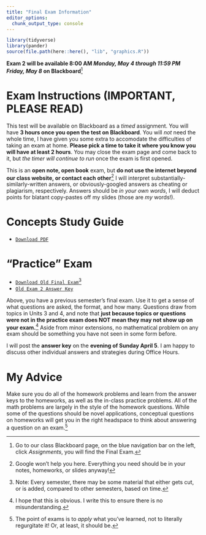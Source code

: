 ```yaml
---
title: "Final Exam Information"
editor_options: 
  chunk_output_type: console
---
```


```r
library(tidyverse)
library(pander)
source(file.path(here::here(), "lib", "graphics.R"))
```

**Exam 2 will be available 8:00 AM _Monday, May 4 through 11:59 PM Friday, May 8_ on Blackboard**^[Go to our class Blackboard page, on the blue navigation bar on the left, click *Assignments*, you will find the Final Exam.]

# Exam Instructions (IMPORTANT, PLEASE READ)

This test will be available on Blackboard as a *timed* assignment. You will have **3 hours once you open the test on Blackboard**. You will *not* need the whole time, I have given you some extra to accomodate the difficulties of taking an exam at home. **Please pick a time to take it where you know you will have at least 2 hours**. You may close the exam page and come back to it, but *the timer will continue to run* once the exam is first opened.

This is an **open note, open book** exam, but **do not use the internet beyond our class website, or contact each other**^[Google won't help you here. Everything you need should be in your notes, homeworks, or slides anyway!] I will interpret substantially-similarly-written answers, or obviously-googled answers as cheating or plagiarism, respectively. Answers should be *in your own words*, I will deduct points for blatant copy-pastes off my slides (those are *my* words!).

# Concepts Study Guide

- [<i class="fas fa-file-pdf"></i> `Download PDF`](/examprep/final_exam_study_guide.pdf)

# "Practice" Exam

- [<i class="fas fa-file-pdf"></i> `Download Old Final Exam`](/examprep/Exam3.pdf)^[Note: Every semester, there may be some material that either gets cut, or is added, compared to other semesters, based on time.]
- [<i class="far fa-life-ring"></i> `Old Exam 2 Answer Key`](/examprep/Exam2_Answer_key.pdf)

Above, you have a previous semester's final exam. Use it to get a sense of what questions are asked, the format, and how many. Questions draw from topics in Units 3 and 4, and note that **just because topics or questions were not in the practice exam does NOT mean they may not show up on your exam.**^[I hope that this is obvious. I write this to ensure there is no misunderstanding.] Aside from minor extensions, no mathematical problem on any exam should be something you have not seen in some form before. 

I will post the **answer key** on the **evening of Sunday April 5**. I am happy to discuss other individual answers and strategies during Office Hours.

# My Advice

Make sure you do all of the homework problems and learn from the answer keys to the homeworks, as well as the in-class practice problems. All of the math problems are largely in the style of the homework questions. While some of the questions should be novel applications, conceptual questions on homeworks will get you in the right headspace to think about answering a question on an exam.^[The point of exams is to *apply* what you've learned, not to literally regurgitate it! Or, at least, it should be.]